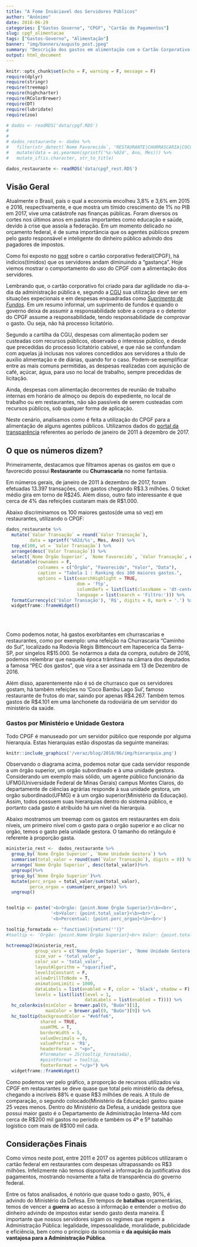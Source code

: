 ```yaml
---
title: "A Fome Insáciavel dos Servidores Públicos"
author: "Anônimo"
date: 2018-06-29
categories: ["Gastos Governo", "CPGF", "Cartão de Pagamentos"]
slug: cpgf_alimentacao
tags: ["Gastos-Governo", "Alimentação"]
banner: "img/banners/augusto_post.jpeg"
summary: "Descrição dos gastos em alimentação com o Cartão Corporativo do Governo Federal"
output: html_document
---
```


```r
knitr::opts_chunk$set(echo = F, warning = F, message = F)
require(dplyr)
require(stringr)
require(treemap)
require(highcharter)
require(RColorBrewer)
require(DT)
require(lubridate)
require(zoo)

# dados <- readRDS('data/cpgf.RDS')
# 
# 
# dados_restaurante <- dados %>%
#   filter(str_detect(`Nome Favorecido`, "RESTAURANTE|CHURRASCARIA|COCO BAMBU")) %>%
#   mutate(data = as.yearmon(sprintf('%s-%02d', Ano, Mes))) %>%
#   mutate_if(is.character, str_to_title) 

dados_restaurante <- readRDS('data/cpgf_rest.RDS')
```

## Visão Geral

Atualmente o Brasil, país o qual a economia encolheu 3,8\% e 3,6\% em 2015 e 2016, respectivamente, e que mostra um tímido crescimento de 1\% no PIB em 2017, vive uma catástrofe nas finanças públicas. Foram diversos os cortes nos últimos anos em pastas importantes como educação e saúde, devido à crise que assola a federação. Em um momento delicado no orçamento federal, é de suma importância que os agentes públicos prezem pelo gasto responsável e inteligente do dinheiro público advindo dos pagadores de impostos. 

Como foi exposto no [post](https://stats4good.github.io/veraz/post/2018/05/2018-05-25-cartao_corporativo/#) sobre o cartão corporativo federal(CPGF), há indícios(tímidos) que os servidores andam diminuindo a "gastança". Hoje viemos mostrar o comportamento do uso do CPGF com a alimentação dos servidores.

Lembrando que, o cartão corporativo foi criado para dar agilidade no dia-a-dia da administração pública e, segundo a [CGU](https://www.cgu.gov.br/Publicacoes/orientacoes-aos-gestores/arquivos/suprimento-de-fundos-e-cartao-de-pagamento.pdf) sua utilização deve ser em situações expecionais e em despesas enquadradas como [*Suprimento de Fundos*](https://canalabertobrasil.com.br/o-que-e-suprimento-de-fundos/). Em um resumo informal, um suprimento de fundos é quando o governo deixa de assumir a responsabilidade sobre a compra e o detentor do CPGF assume a responsabilidade, tendo responsabilidade de comprovar o gasto. Ou seja, não há processo licitatório.

Segundo a cartilha da CGU, despesas com alimentação podem ser custeadas com recursos públicos, observado o interesse público, e desde que precedidas do processo licitatório cabível, e que não se confundam com aquelas já inclusas nos valores concedidos aos servidores a título de auxílio alimentação e de
diárias, quando for o caso. Podem-se exemplificar entre as mais comuns permitidas, as despesas
realizadas com aquisição de café, açúcar, água, para uso no local de trabalho, sempre precedidas de licitação.

Ainda, despesas com alimentação decorrentes de reunião de trabalho internas em horário de almoço ou depois do expediente, no local de trabalho ou em restaurantes, não são passíveis de serem custeadas com recursos públicos, sob qualquer forma de aplicação.

Neste cenário, analisamos como é feita a utilização do CPGF para a alimentação de alguns agentes públicos. Utilizamos dados do [portal da transparência](http://www.portaltransparencia.gov.br/) referentes ao período de janeiro de 2011 à dezembro de 2017.


## O que os números dizem?

Primeiramente, destacamos que filtramos apenas os gastos em que o favorecido possui **Restaurante** ou **Churrascaria** no nome fantasia. 

Em números gerais, de janeiro de 2011 à dezembro de 2017, foram efetuadas 13.397 transações, com gastos chegando R\$3.3 milhões. O ticket médio gira em torno de R\$245. Além disso, outro fato interessante é que cerca de 4\% das refeições custaram mais de R$1.000.

Abaixo discriminamos os 100 maiores gastos(de uma só vez) em restaurantes, utilizando o CPGF:

```r
dados_restaurante %>%
  mutate(`Valor Transação` = round(`Valor Transação`),
         data = sprintf('%02d/%s', Mes, Ano)) %>%
  top_n(100, wt = `Valor Transação`) %>%
  arrange(desc(`Valor Transação`)) %>%
  select(`Nome Órgão Superior`, `Nome Favorecido`, `Valor Transação`, data) %>%
  datatable(rownames = F,
            colnames = c("Órgão", "Favorecido", "Valor", "Data"),
            caption = "Tabela 1 : Ranking dos 100 maiores gastos.",
            options = list(searchHighlight = TRUE,
                           dom = 'ftp',
                           columnDefs = list(list(className = 'dt-center', targets = "_all")),
                           language = list(search = 'Filtro:'))) %>%
  formatCurrency(c('Valor Transação'), 'R$', digits = 0, mark = '.') %>% 
  widgetframe::frameWidget()

```

<br></br>

Como podemos notar, há gastos exorbitantes em churrascarias e restaurantes, como por exemplo: uma refeição na Churrascaria "Caminho do Sul", localizado na Rodovia Régis Bittencourt em Itapecerica da Serra-SP, por singelos R$15.000. Se notarmos a data da compra, outubro de 2016, podemos relembrar que naquela época trâmitava na câmara dos deputados a famosa "PEC dos gastos", que vira a ser assinada em 13 de Dezembro de 2016. 


Além disso, aparentemente não é só de churrasco que os servidores gostam, há também refeições no 'Coco Bambu Lago Sul', famoso restaurante de frutos do mar, saindo por apenas R\$4.267. Também temos gastos de R$4.101 em uma lanchonete da rodoviária de um servidor do ministério da saúde. 

### Gastos por Ministério e Unidade Gestora

Todo CPGF é manuseado por um servidor público que responde por alguma hierarquia. Estas hierarquias estão dispostas da seguinte maneiras:

```r
knitr::include_graphics('/veraz/blog/2018/06/img/hierarquia.png')
```


Observando o diagrama acima, podemos notar que cada servidor responde a um órgão superior, um orgão subordinado e à uma unidade gestora. Considerando um exemplo mais sólido, um agente público funcionário da UFMG(Universidade Federal de Minas Gerais) campus Montes Claros, do departamente de ciências agrárias responde à sua unidade gestora, um orgão subordinado(UFMG) e à um orgão superior(Ministério da Educação). Assim, todos possuem suas hierarquias dentro do sistema público, e portanto cada gasto é atribuido há um nível da hierarquia.

Abaixo mostramos um treemap com os gastos em restaurantes em dois níveis, um primeiro nível com o gasto para o orgão superior e ao clicar no orgão, temos o gasto pela unidade gestora. O tamanho do retângulo é referente à proporção gasta.

```r

ministerio_rest <-  dados_restaurante %>%
  group_by(`Nome Órgão Superior`, `Nome Unidade Gestora`) %>%
  summarise(total_valor = round(sum(`Valor Transação`), digits = 0)) %>%
  arrange(`Nome Órgão Superior`, desc(total_valor))%>%
  ungroup()%>%
  group_by(`Nome Órgão Superior`)%>%
  mutate(perc_orgao = total_valor/sum(total_valor),
         perca_orgao = cumsum(perc_orgao)) %>%
  ungroup()


tooltip <- paste('<b>Orgão: {point.Nome Órgão Superior}<\b><br>',
                 '<b>Valor: {point.total_valor}<\b><br>',
                 '<b>Percentual: {point.perc_orgao}<\b><br>')

tooltip_formatada <- "function(){return('')}"
#tooltip <- 'Orgão: {point.Nome Órgão Superior}<br> Valor: {point.total_valor}<br> Percentual: {point.perc_orgao}<br>'

hctreemap2(ministerio_rest,
           group_vars = c('Nome Órgão Superior', 'Nome Unidade Gestora'),
           size_var = 'total_valor',
           color_var = 'total_valor',
           layoutAlgorithm = "squarified",
           levelIsConstant = F,
           allowDrillToNode = T,
           animationLimiti = 1000,
           dataLabels = list(enabled = F, color = 'black', shadow = F),
           levels = list(list(level = 1,
                              dataLabels = list(enabled = T)))) %>%
  hc_colorAxis(minColor = brewer.pal(9, "BuGn")[1],
               maxColor = brewer.pal(9, "BuGn")[9]) %>%
  hc_tooltip(backgroundColor = "#e6ffe6",
             shared = TRUE, 
             useHTML = T,
             borderWidth = 5,
             valueDecimals = 0,
             valuePrefix = 'R$',
             headerFormat = "<p>",
             #formmater = JS(tooltip_formatada),
             #pointFormat = tooltip,
             footerFormat = "</p>") %>% 
  widgetframe::frameWidget()

```

Como podemos ver pelo gráfico, a proporção de recursos utilizados via CPGF em restaurantes se deve quase que total pelo ministério da defesa, chegando a incríveis 88\% e quase R\$3 milhões de reais. A titulo de comparação, o segundo colocado(Ministério da Educação) gastou quase 25 vezes menos. Dentro do Ministério da Defesa, a unidade gestora que possui maior gasto é o Departamento de Administração Interna-Md com cerca de R\$200 mil gastos no período e também os 4º e 5º batalhão logístico com mais de R\$100 mil cada.


## Considerações Finais

Como vimos neste post, entre 2011 e 2017 os agentes públicos utilizaram o cartão federal em restaurantes com despesas ultrapassando os R$3 milhões. Infelizmente não temos disponível a informação da justificativa dos pagamentos, mostrando novamente a falta de transparência do governo federal. 

Entre os fatos analisados, é notório que quase todo o gasto, 90\%, é advindo do Ministério da Defesa. Em tempos de **batalhas** orçamentárias, temos de vencer a **guerra** ao acesso à informação e entender o motivo do dinheiro advindo de impostos estar sendo gasto desta maneira. É importante que nossos servidores sigam os regimes que regem a Administração Pública: legalidade, impessoalidade, moralidade, publicidade e eficiência, bem como o princípio da isonomia e **da aquisição mais vantajosa para a Administração Pública**.